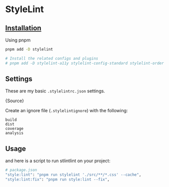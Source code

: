 
# StyleLint

## [Installation](https://stylelint.io/user-guide/get-started)

Using pnpm

```sh
pnpm add -D stylelint

# Install the related configs and plugins
# pnpm add -D stylelint-a11y stylelint-config-standard stylelint-order stylelint-plugin-defensive-css stylelint-use-logical-spec
```

## Settings

These are my basic `.stylelintrc.json` settings.

<CodeBlock language="json">{Source}</CodeBlock>

Create an ignore file (`.stylelintignore`) with the following:

```
build
dist
coverage
analysis
```

## Usage

and here is a script to run stlintlint on your project:

```sh
# package.json
"style:lint": "pnpm run stylelint './src/**/*.css' --cache",
"style:lint:fix": "pnpm run style:lint --fix",
```
